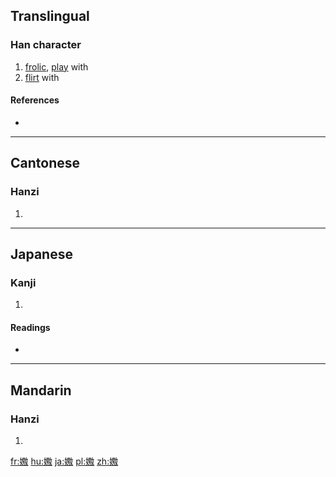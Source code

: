 {{also|喃|嬲}}
==Translingual==

===Han character===
{{Han char|rn=38|rad=女|as=10|sn=13|four=4444<sub>0</sub>|canj=女田尸女 (VWSV)|ids=⿲[[女]][[男]][[女]]}}

# [[frolic]], [[play]] with
# [[flirt]] with

====References====
* {{Han ref|kx=0269.170|dkj=06626|dj=0537.010|hdz=21071.180|uh=5AD0|ud=23248}}

----

==Cantonese==

===Hanzi===
{{yue-hanzi|jyut=nat1|y=nat1}}

# {{defn|lang=yue|sort=女10}}

----

==Japanese==

===Kanji===
{{ja-kanji|grade=9|rs=女10}}

# {{defn|lang=ja|sort=女10}}

====Readings====
* {{ja-readings|on=[[じょう]] (jō)|kun=[[なぶる]] (naburu)}}

----

==Mandarin==

===Hanzi===
{{cmn-hanzi|pin=[[nǎo]] ([[nao3]])|wg=nao<sup>3</sup>}}

# {{defn|lang=cmn|sort=女10}}

[[fr:嫐]]
[[hu:嫐]]
[[ja:嫐]]
[[pl:嫐]]
[[zh:嫐]]